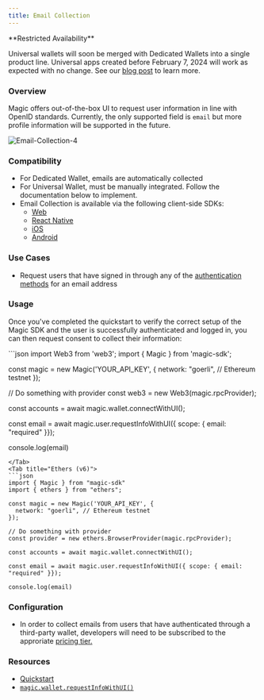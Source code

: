 ```yaml
---
title: Email Collection
---
```


<Info>
**Restricted Availability**

Universal wallets will soon be merged with Dedicated Wallets into a single product line. Universal apps created before February 7, 2024 will work as expected with no change. See our [blog post](https://magic.link/posts/unifyingwaas) to learn more.
</Info>


### Overview

Magic offers out-of-the-box UI to request user information in line with OpenID standards. Currently, the only supported field is `email` but more profile information will be supported in the future.

<Frame>
  <img src="/images/Email-Collection-4.webp" alt="Email-Collection-4"/>
</Frame>


### Compatibility

* For Dedicated Wallet, emails are automatically collected
* For Universal Wallet, must be manually integrated. Follow the documentation below to implement.
* Email Collection is available via the following client-side SDKs:
    * [Web](/docs/api/client-side-sdks/web)
    * [React Native](/docs/api/client-side-sdks/react-native)
    * [iOS](/docs/api/client-side-sdks/ios)
    * [Android](/docs/api/client-side-sdks/android)

### Use Cases

* Request users that have signed in through any of the [authentication methods](docs/authentication/customization/login-ui#authentication-methods-0) for an email address

### Usage

Once you've completed the quickstart to verify the correct setup of the Magic SDK and the user is successfully authenticated and logged in, you can then request consent to collect their information:


<Tabs>
<Tab title="Web3.js">
```json
import Web3 from 'web3';
import { Magic } from 'magic-sdk';

const magic = new Magic('YOUR_API_KEY', {
  network: "goerli", // Ethereum testnet
});

// Do something with provider
const web3 = new Web3(magic.rpcProvider);

const accounts = await magic.wallet.connectWithUI();

⁠const email = await magic.user.requestInfoWithUI({ scope: { email: "required" }});

console.log(email)

```
</Tab>
<Tab title="Ethers (v6)">
```json
import { Magic } from "magic-sdk"
import { ethers } from "ethers";

const magic = new Magic('YOUR_API_KEY', {
  network: "goerli", // Ethereum testnet
});

// Do something with provider
const provider = new ethers.BrowserProvider(magic.rpcProvider);

const accounts = await magic.wallet.connectWithUI();

const email = await magic.user.requestInfoWithUI({ scope: { email: "required" }});

console.log(email)
```
</Tab>
</Tabs>

### Configuration

* In order to collect emails from users that have authenticated through a third-party wallet, developers will need to be subscribed to the approriate [pricing tier.](https://magic.link/pricing)

### Resources

* [Quickstart](/docs/home/quickstart)
* [`magic.wallet.requestInfoWithUI()`](/docs/api/client-side-sdks/web#requestInfoWithUI)
